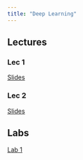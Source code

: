```yaml
---
title: "Deep Learning"
---
```




## Lectures

### Lec 1

[Slides](dl_lec1.qmd)

### Lec 2

[Slides](dl_lec2.qmd)


## Labs

[Lab 1](./dl_lab1.qmd)
